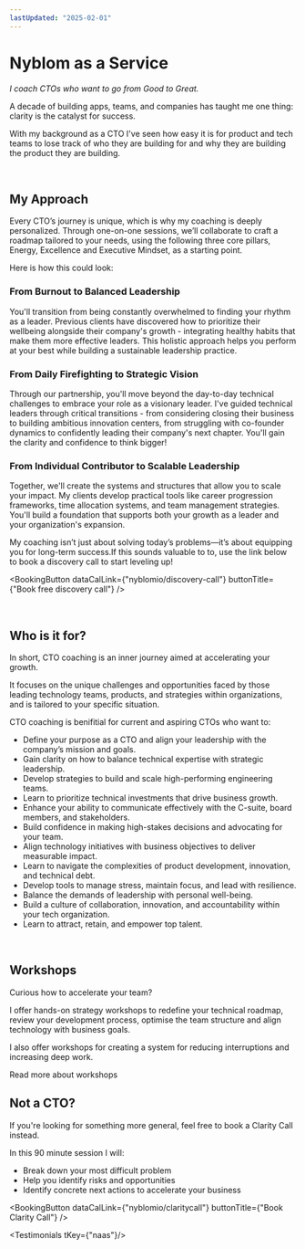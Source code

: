 ```yaml
---
lastUpdated: "2025-02-01"
---
```


# Nyblom as a Service

*I coach CTOs who want to go from Good to Great.*

A decade of building apps, teams, and companies has taught me one thing: clarity is the catalyst for success. 

With my background as a CTO I've seen how easy it is for product and tech teams to lose track of who they are building for and why they are building the product they are building.

<br />

## My Approach

Every CTO’s journey is unique, which is why my coaching is deeply personalized. Through one-on-one sessions, we’ll collaborate to craft a roadmap tailored to your needs, using the following three core pillars, Energy, Excellence and Executive Mindset, as a starting point.

Here is how this could look:

### From Burnout to Balanced Leadership

You'll transition from being constantly overwhelmed to finding your rhythm as a leader. Previous clients have discovered how to prioritize their wellbeing alongside their company's growth - integrating healthy habits that make them more effective leaders. This holistic approach helps you perform at your best while building a sustainable leadership practice.

### From Daily Firefighting to Strategic Vision

Through our partnership, you'll move beyond the day-to-day technical challenges to embrace your role as a visionary leader. I've guided technical leaders through critical transitions - from considering closing their business to building ambitious innovation centers, from struggling with co-founder dynamics to confidently leading their company's next chapter. You'll gain the clarity and confidence to think bigger!

### From Individual Contributor to Scalable Leadership

Together, we'll create the systems and structures that allow you to scale your impact. My clients develop practical tools like career progression frameworks, time allocation systems, and team management strategies. You'll build a foundation that supports both your growth as a leader and your organization's expansion.

My coaching isn’t just about solving today’s problems—it’s about equipping you for long-term success.If this sounds valuable to to, use the link below to book a discovery call to start leveling up!

<BookingButton dataCalLink={"nyblomio/discovery-call"} buttonTitle={"Book free discovery call"} />

<br />

## Who is it for?

In short, CTO coaching is an inner journey aimed at accelerating your growth. 

It focuses on the unique challenges and opportunities faced by those leading technology teams, products, and strategies within organizations, and is tailored to your specific situation. 

CTO coaching is benifitial for current and aspiring CTOs who want to:

* Define your purpose as a CTO and align your leadership with the company’s mission and goals.
* Gain clarity on how to balance technical expertise with strategic leadership.
* Develop strategies to build and scale high-performing engineering teams.
* Learn to prioritize technical investments that drive business growth.
* Enhance your ability to communicate effectively with the C-suite, board members, and stakeholders.
* Build confidence in making high-stakes decisions and advocating for your team.
* Align technology initiatives with business objectives to deliver measurable impact.
* Learn to navigate the complexities of product development, innovation, and technical debt.
* Develop tools to manage stress, maintain focus, and lead with resilience.
* Balance the demands of leadership with personal well-being.
* Build a culture of collaboration, innovation, and accountability within your tech organization.
* Learn to attract, retain, and empower top talent.

<br/>

## Workshops

Curious how to accelerate your team?

I offer hands-on strategy workshops to redefine your technical roadmap, review your development process, optimise the team structure and align technology with business goals.

I also offer workshops for creating a system for reducing interruptions and increasing deep work.

<Link href={"/nyblom-as-a-service/workshop"}>Read more about workshops</Link>

## Not a CTO?

If you're looking for something more general, feel free to book a <Link href="/nyblom-as-a-service/clarity-call">Clarity Call</Link> instead. 

In this 90 minute session I will:

* Break down your most difficult problem
* Help you identify risks and opportunities
* Identify concrete next actions to accelerate your business

<BookingButton dataCalLink={"nyblomio/claritycall"} buttonTitle={"Book Clarity Call"} />

<Testimonials tKey={"naas"}/>

